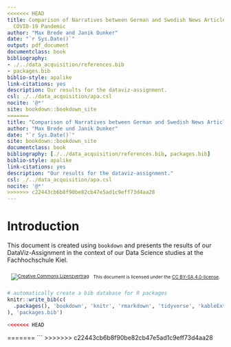 ```yaml
--- 
<<<<<<< HEAD
title: Comparison of Narratives between German and Swedish News Articles during the
  COVID-19 Pandemic
author: "Max Brede and Janik Dunker"
date: "`r Sys.Date()`"
output: pdf_document
documentclass: book
bibliography:
- ./../data_acquisition/references.bib
- packages.bib
biblio-style: apalike
link-citations: yes
description: Our results for the dataviz-assignment.
csl: ./../data_acquisition/apa.csl
nocite: '@*'
site: bookdown::bookdown_site
=======
title: "Comparison of Narratives between German and Swedish News Articles during the COVID-19 Pandemic"
author: "Max Brede und Janik Dunker"
date: "`r Sys.Date()`"
site: bookdown::bookdown_site
documentclass: book
bibliography: [./../data_acquisition/references.bib, packages.bib]
biblio-style: apalike
link-citations: yes
description: "Our results for the dataviz-assignment."
csl: ./../data_acquisition/apa.csl
nocite: '@*'
>>>>>>> c22443cb6b8f90be82cb47e5ad1c9eff73d4aa28
---
```


# Introduction

This document is created using `bookdown` and presents the results of our DataViz-Assignment in the context of our Data Science studies at the Fachhochschule Kiel.

<footer>
<div style="font-size: 75%; display: flex; align-items: center; justify-content: center;style="padding-top: 50px;">
<a rel="license" href="http://creativecommons.org/licenses/by-sa/4.0/" style="padding-right: 10px;"><img alt="Creative Commons Lizenzvertrag" style="border-width:0" src="https://i.creativecommons.org/l/by-sa/4.0/88x31.png" /></a></li><p> This document is licensed under the  <a rel="license" href="http://creativecommons.org/licenses/by-sa/4.0/"> CC BY-SA 4.0-license</a>.</p>
</div>
</footer>


```r
# automatically create a bib database for R packages
knitr::write_bib(c(
  .packages(), 'bookdown', 'knitr', 'rmarkdown', 'tidyverse', 'kableExtra', 'glue', 'slam', 'magrittr', 'cowplot', 'eurostat', 'sf', 'showtext','httr','SnowballC','tm','furrr'
), 'packages.bib')

<<<<<<< HEAD
```
=======
```
>>>>>>> c22443cb6b8f90be82cb47e5ad1c9eff73d4aa28
